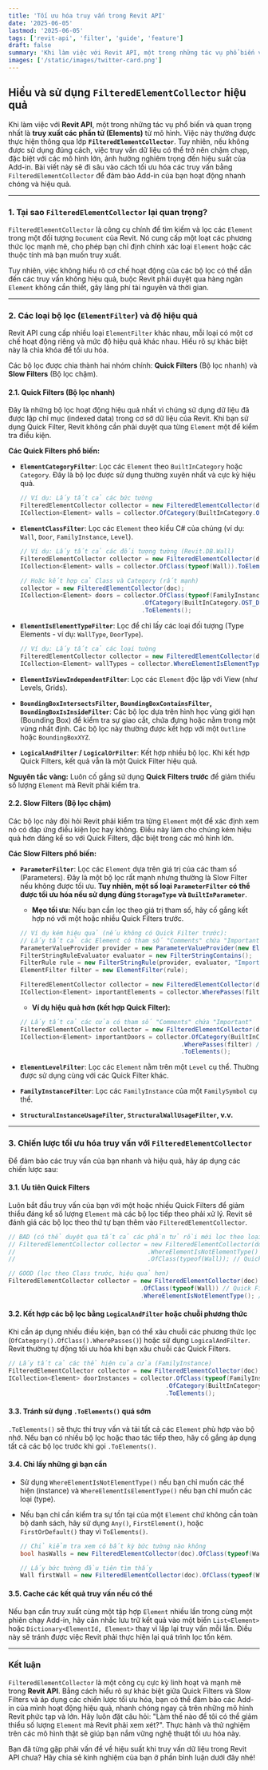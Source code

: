 ```yaml
---
title: 'Tối ưu hóa truy vấn trong Revit API'
date: '2025-06-05'
lastmod: '2025-06-05'
tags: ['revit-api', 'filter', 'guide', 'feature']
draft: false
summary: 'Khi làm việc với Revit API, một trong những tác vụ phổ biến và quan trọng nhất là truy xuất các phần tử (Elements) từ mô hình. Việc này thường được thực hiện thông qua lớp FilteredElementCollector'
images: ['/static/images/twitter-card.png']
---
```


## Hiểu và sử dụng `FilteredElementCollector` hiệu quả

Khi làm việc với **Revit API**, một trong những tác vụ phổ biến và quan trọng nhất là **truy xuất các phần tử (Elements)** từ mô hình. Việc này thường được thực hiện thông qua lớp **`FilteredElementCollector`**. Tuy nhiên, nếu không được sử dụng đúng cách, việc truy vấn dữ liệu có thể trở nên chậm chạp, đặc biệt với các mô hình lớn, ảnh hưởng nghiêm trọng đến hiệu suất của Add-in. Bài viết này sẽ đi sâu vào cách tối ưu hóa các truy vấn bằng `FilteredElementCollector` để đảm bảo Add-in của bạn hoạt động nhanh chóng và hiệu quả.

---

### 1\. Tại sao `FilteredElementCollector` lại quan trọng?

`FilteredElementCollector` là công cụ chính để tìm kiếm và lọc các `Element` trong một đối tượng `Document` của Revit. Nó cung cấp một loạt các phương thức lọc mạnh mẽ, cho phép bạn chỉ định chính xác loại `Element` hoặc các thuộc tính mà bạn muốn truy xuất.

Tuy nhiên, việc không hiểu rõ cơ chế hoạt động của các bộ lọc có thể dẫn đến các truy vấn không hiệu quả, buộc Revit phải duyệt qua hàng ngàn `Element` không cần thiết, gây lãng phí tài nguyên và thời gian.

---

### 2\. Các loại bộ lọc (`ElementFilter`) và độ hiệu quả

Revit API cung cấp nhiều loại `ElementFilter` khác nhau, mỗi loại có một cơ chế hoạt động riêng và mức độ hiệu quả khác nhau. Hiểu rõ sự khác biệt này là chìa khóa để tối ưu hóa.

Các bộ lọc được chia thành hai nhóm chính: **Quick Filters** (Bộ lọc nhanh) và **Slow Filters** (Bộ lọc chậm).

#### 2.1. Quick Filters (Bộ lọc nhanh)

Đây là những bộ lọc hoạt động hiệu quả nhất vì chúng sử dụng dữ liệu đã được lập chỉ mục (indexed data) trong cơ sở dữ liệu của Revit. Khi bạn sử dụng Quick Filter, Revit không cần phải duyệt qua từng `Element` một để kiểm tra điều kiện.

**Các Quick Filters phổ biến:**

- **`ElementCategoryFilter`**: Lọc các `Element` theo `BuiltInCategory` hoặc `Category`. Đây là bộ lọc được sử dụng thường xuyên nhất và cực kỳ hiệu quả.
  ```csharp
  // Ví dụ: Lấy tất cả các bức tường
  FilteredElementCollector collector = new FilteredElementCollector(doc);
  ICollection<Element> walls = collector.OfCategory(BuiltInCategory.OST_Walls).ToElements();
  ```
- **`ElementClassFilter`**: Lọc các `Element` theo kiểu C\# của chúng (ví dụ: `Wall`, `Door`, `FamilyInstance`, `Level`).

  ```csharp
  // Ví dụ: Lấy tất cả các đối tượng tường (Revit.DB.Wall)
  FilteredElementCollector collector = new FilteredElementCollector(doc);
  ICollection<Element> walls = collector.OfClass(typeof(Wall)).ToElements();

  // Hoặc kết hợp cả Class và Category (rất mạnh)
  collector = new FilteredElementCollector(doc);
  ICollection<Element> doors = collector.OfClass(typeof(FamilyInstance))
                                    .OfCategory(BuiltInCategory.OST_Doors)
                                    .ToElements();
  ```

- **`ElementIsElementTypeFilter`**: Lọc để chỉ lấy các loại đối tượng (Type Elements - ví dụ: `WallType`, `DoorType`).
  ```csharp
  // Ví dụ: Lấy tất cả các loại tường
  FilteredElementCollector collector = new FilteredElementCollector(doc);
  ICollection<Element> wallTypes = collector.WhereElementIsElementType().ToElements();
  ```
- **`ElementIsViewIndependentFilter`**: Lọc các `Element` độc lập với View (như Levels, Grids).
- **`BoundingBoxIntersectsFilter`, `BoundingBoxContainsFilter`, `BoundingBoxIsInsideFilter`**: Các bộ lọc dựa trên hình học vùng giới hạn (Bounding Box) để kiểm tra sự giao cắt, chứa đựng hoặc nằm trong một vùng nhất định. Các bộ lọc này thường được kết hợp với một `Outline` hoặc `BoundingBoxXYZ`.
- **`LogicalAndFilter` / `LogicalOrFilter`**: Kết hợp nhiều bộ lọc. Khi kết hợp Quick Filters, kết quả vẫn là một Quick Filter hiệu quả.

**Nguyên tắc vàng:** Luôn cố gắng sử dụng **Quick Filters trước** để giảm thiểu số lượng `Element` mà Revit phải kiểm tra.

#### 2.2. Slow Filters (Bộ lọc chậm)

Các bộ lọc này đòi hỏi Revit phải kiểm tra từng `Element` một để xác định xem nó có đáp ứng điều kiện lọc hay không. Điều này làm cho chúng kém hiệu quả hơn đáng kể so với Quick Filters, đặc biệt trong các mô hình lớn.

**Các Slow Filters phổ biến:**

- **`ParameterFilter`**: Lọc các `Element` dựa trên giá trị của các tham số (Parameters). Đây là một bộ lọc rất mạnh nhưng thường là Slow Filter nếu không được tối ưu. **Tuy nhiên, một số loại `ParameterFilter` có thể được tối ưu hóa nếu sử dụng đúng `StorageType` và `BuiltInParameter`**.

  - **Mẹo tối ưu:** Nếu bạn cần lọc theo giá trị tham số, hãy cố gắng kết hợp nó với một hoặc nhiều Quick Filters trước.

  ```csharp
  // Ví dụ kém hiệu quả (nếu không có Quick Filter trước):
  // Lấy tất cả các Element có tham số "Comments" chứa "Important"
  ParameterValueProvider provider = new ParameterValueProvider(new ElementId(BuiltInParameter.ALL_MODEL_INSTANCE_COMMENTS));
  FilterStringRuleEvaluator evaluator = new FilterStringContains();
  FilterRule rule = new FilterStringRule(provider, evaluator, "Important", false); // false = case-insensitive
  ElementFilter filter = new ElementFilter(rule);

  FilteredElementCollector collector = new FilteredElementCollector(doc);
  ICollection<Element> importantElements = collector.WherePasses(filter).ToElements(); // Có thể chậm
  ```

  - **Ví dụ hiệu quả hơn (kết hợp Quick Filter):**

  ```csharp
  // Lấy tất cả các cửa có tham số "Comments" chứa "Important"
  FilteredElementCollector collector = new FilteredElementCollector(doc);
  ICollection<Element> importantDoors = collector.OfCategory(BuiltInCategory.OST_Doors) // Quick Filter trước
                                               .WherePasses(filter) // Sau đó mới đến Slow Filter
                                               .ToElements();
  ```

- **`ElementLevelFilter`**: Lọc các `Element` nằm trên một `Level` cụ thể. Thường được sử dụng cùng với các Quick Filter khác.
- **`FamilyInstanceFilter`**: Lọc các `FamilyInstance` của một `FamilySymbol` cụ thể.
- **`StructuralInstanceUsageFilter`, `StructuralWallUsageFilter`, v.v.**

---

### 3\. Chiến lược tối ưu hóa truy vấn với `FilteredElementCollector`

Để đảm bảo các truy vấn của bạn nhanh và hiệu quả, hãy áp dụng các chiến lược sau:

#### 3.1. Ưu tiên Quick Filters

Luôn bắt đầu truy vấn của bạn với một hoặc nhiều Quick Filters để giảm thiểu đáng kể số lượng `Element` mà các bộ lọc tiếp theo phải xử lý. Revit sẽ đánh giá các bộ lọc theo thứ tự bạn thêm vào `FilteredElementCollector`.

```csharp
// BAD (có thể duyệt qua tất cả các phần tử rồi mới lọc theo loại)
// FilteredElementCollector collector = new FilteredElementCollector(doc)
//                                     .WhereElementIsNotElementType() // Slow Filter
//                                     .OfClass(typeof(Wall)); // Quick Filter

// GOOD (lọc theo Class trước, hiệu quả hơn)
FilteredElementCollector collector = new FilteredElementCollector(doc)
                                     .OfClass(typeof(Wall)) // Quick Filter trước
                                     .WhereElementIsNotElementType(); // Sau đó mới là Slow Filter (nếu cần)
```

#### 3.2. Kết hợp các bộ lọc bằng `LogicalAndFilter` hoặc chuỗi phương thức

Khi cần áp dụng nhiều điều kiện, bạn có thể xâu chuỗi các phương thức lọc (`OfCategory().OfClass().WherePasses()`) hoặc sử dụng `LogicalAndFilter`. Revit thường tự động tối ưu hóa khi bạn xâu chuỗi các Quick Filters.

```csharp
// Lấy tất cả các thể hiện của cửa (FamilyInstance)
FilteredElementCollector collector = new FilteredElementCollector(doc);
ICollection<Element> doorInstances = collector.OfClass(typeof(FamilyInstance)) // Quick Filter (theo Class)
                                            .OfCategory(BuiltInCategory.OST_Doors) // Quick Filter (theo Category)
                                            .ToElements();
```

#### 3.3. Tránh sử dụng `.ToElements()` quá sớm

`.ToElements()` sẽ thực thi truy vấn và tải tất cả các `Element` phù hợp vào bộ nhớ. Nếu bạn có nhiều bộ lọc hoặc thao tác tiếp theo, hãy cố gắng áp dụng tất cả các bộ lọc trước khi gọi `.ToElements()`.

#### 3.4. Chỉ lấy những gì bạn cần

- Sử dụng `WhereElementIsNotElementType()` nếu bạn chỉ muốn các thể hiện (instance) và `WhereElementIsElementType()` nếu bạn chỉ muốn các loại (type).

- Nếu bạn chỉ cần kiểm tra sự tồn tại của một `Element` chứ không cần toàn bộ danh sách, hãy sử dụng `Any()`, `FirstElement()`, hoặc `FirstOrDefault()` thay vì `ToElements()`.

  ```csharp
  // Chỉ kiểm tra xem có bất kỳ bức tường nào không
  bool hasWalls = new FilteredElementCollector(doc).OfClass(typeof(Wall)).Any();

  // Lấy bức tường đầu tiên tìm thấy
  Wall firstWall = new FilteredElementCollector(doc).OfClass(typeof(Wall)).Cast<Wall>().FirstOrDefault();
  ```

#### 3.5. Cache các kết quả truy vấn nếu có thể

Nếu bạn cần truy xuất cùng một tập hợp `Element` nhiều lần trong cùng một phiên chạy Add-in, hãy cân nhắc lưu trữ kết quả vào một biến `List<Element>` hoặc `Dictionary<ElementId, Element>` thay vì lặp lại truy vấn mỗi lần. Điều này sẽ tránh được việc Revit phải thực hiện lại quá trình lọc tốn kém.

---

### Kết luận

`FilteredElementCollector` là một công cụ cực kỳ linh hoạt và mạnh mẽ trong **Revit API**. Bằng cách hiểu rõ sự khác biệt giữa Quick Filters và Slow Filters và áp dụng các chiến lược tối ưu hóa, bạn có thể đảm bảo các Add-in của mình hoạt động hiệu quả, nhanh chóng ngay cả trên những mô hình Revit phức tạp và lớn. Hãy luôn đặt câu hỏi: "Làm thế nào để tôi có thể giảm thiểu số lượng `Element` mà Revit phải xem xét?". Thực hành và thử nghiệm trên các mô hình thật sẽ giúp bạn nắm vững nghệ thuật tối ưu hóa này.

Bạn đã từng gặp phải vấn đề về hiệu suất khi truy vấn dữ liệu trong Revit API chưa? Hãy chia sẻ kinh nghiệm của bạn ở phần bình luận dưới đây nhé\!
